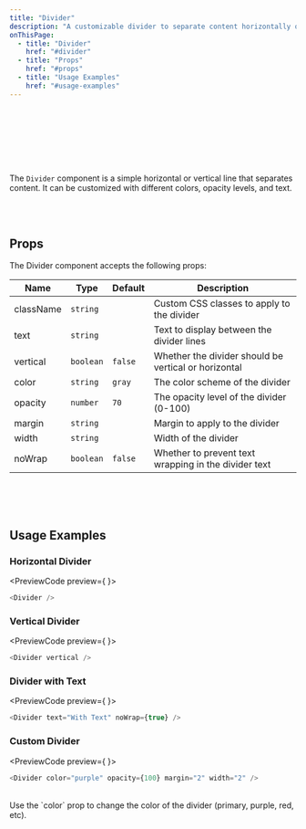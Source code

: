 ```yaml
---
title: "Divider"
description: "A customizable divider to separate content horizontally or vertically"
onThisPage:
  - title: "Divider"
    href: "#divider"
  - title: "Props"
    href: "#props"
  - title: "Usage Examples"
    href: "#usage-examples"
---
```

<div id="divider" />
<Divider />
<br/>
<br />

<div className="flex flex-col w-full items-center justify-center">
    <Divider color="primary" />
    <Divider color="purple" />
    <Divider color="orange" />
    <Divider text="With Text" />
    <Divider color="red" />
    <Divider color="green" />
    <Divider color="blue" />
</div>
<br/>
<br/>
<Divider />
<br/>
<br />

The `Divider` component is a simple horizontal or vertical line that separates content. It can be customized with different colors, opacity levels, and text.

<br/>
<br/>
<Divider />

<div id="props" />

## Props

The Divider component accepts the following props:

| Name     | Type     | Default | Description                                                                 |
|----------|----------|---------|-----------------------------------------------------------------------------|
| className | `string` |         | Custom CSS classes to apply to the divider                                 |
| text      | `string` |         | Text to display between the divider lines                                  |
| vertical  | `boolean` | `false` | Whether the divider should be vertical or horizontal                       |
| color     | `string` | `gray`  | The color scheme of the divider                                            |
| opacity   | `number` | `70`    | The opacity level of the divider (0-100)                                   |
| margin    | `string` |         | Margin to apply to the divider                                            |
| width     | `string` |         | Width of the divider                                                      |
| noWrap    | `boolean` | `false` | Whether to prevent text wrapping in the divider text                       |

<br/>
<br/>
<Divider />
<br/>

<div id="usage-examples" />

## Usage Examples

### Horizontal Divider
<PreviewCode preview={
    <Divider />
}>
```javascript
<Divider />
```
</PreviewCode>

### Vertical Divider
<PreviewCode preview={
    <Divider vertical />
}>
```javascript
<Divider vertical />
```
</PreviewCode>

### Divider with Text
<PreviewCode preview={
    <Divider text="With Text" noWrap={true} />
}>
```javascript
<Divider text="With Text" noWrap={true} />
```
</PreviewCode>

### Custom Divider
<PreviewCode preview={
    <Divider color="purple" opacity={100} margin="2" width="2" />
}>
```javascript
<Divider color="purple" opacity={100} margin="2" width="2" />
```
</PreviewCode>

<br />

<Tip>
    Use the `color` prop to change the color of the divider
    (<span className="text-primary-500">primary</span>, <span className="text-purple-500">purple</span>, <span className="text-red-500">red</span>, etc).
</Tip>

<br />
<br />